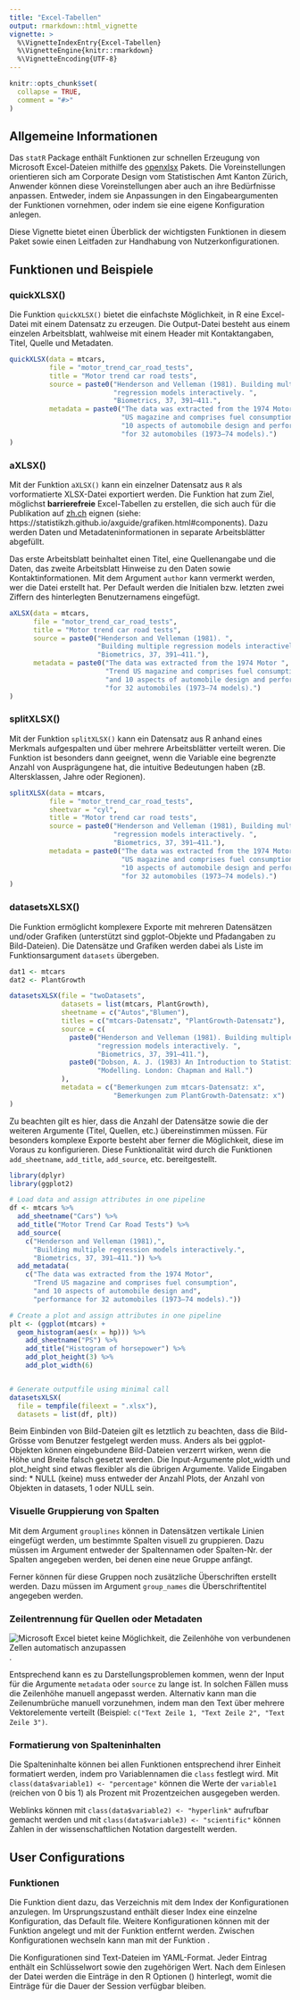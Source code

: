 ```yaml
---
title: "Excel-Tabellen"
output: rmarkdown::html_vignette
vignette: >
  %\VignetteIndexEntry{Excel-Tabellen}
  %\VignetteEngine{knitr::rmarkdown}
  %\VignetteEncoding{UTF-8}
---
```


```r
knitr::opts_chunk$set(
  collapse = TRUE,
  comment = "#>"
)
```

## Allgemeine Informationen

Das `statR` Package enthält Funktionen zur schnellen Erzeugung von Microsoft 
Excel-Dateien mithilfe des [openxlsx](https://github.com/awalker89/openxlsx) 
Pakets. Die Voreinstellungen orientieren sich am Corporate Design vom 
Statistischen Amt Kanton Zürich, Anwender können diese Voreinstellungen aber
auch an ihre Bedürfnisse anpassen. Entweder, indem sie Anpassungen in den
Eingabeargumenten der Funktionen vornehmen, oder indem sie eine eigene 
Konfiguration anlegen.

Diese Vignette bietet einen Überblick der wichtigsten Funktionen in diesem
Paket sowie einen Leitfaden zur Handhabung von Nutzerkonfigurationen.


## Funktionen und Beispiele

### quickXLSX() 
Die Funktion `quickXLSX()` bietet die einfachste Möglichkeit, in R eine 
Excel-Datei mit einem Datensatz zu erzeugen. Die Output-Datei besteht aus einem
einzelen Arbeitsblatt, wahlweise mit einem Header mit Kontaktangaben, Titel,
Quelle und Metadaten.

```r
quickXLSX(data = mtcars, 
          file = "motor_trend_car_road_tests",
          title = "Motor trend car road tests", 
          source = paste0("Henderson and Velleman (1981). Building multiple ",
                          "regression models interactively. ",
                          "Biometrics, 37, 391–411.",
          metadata = paste0("The data was extracted from the 1974 Motor Trend ",
                            "US magazine and comprises fuel consumption and ",
                            "10 aspects of automobile design and performance ",
                            "for 32 automobiles (1973–74 models).")
)
```

### aXLSX()

Mit der Funktion `aXLSX()` kann ein einzelner Datensatz aus `R` als 
vorformatierte XLSX-Datei exportiert werden. Die Funktion hat zum Ziel, 
möglichst __barrierefreie__ Excel-Tabellen zu erstellen, die sich auch für die 
Publikation auf [zh.ch](zh.ch) eignen 
(siehe: https://statistikzh.github.io/axguide/grafiken.html#components). Dazu
werden Daten und Metadateninformationen in separate Arbeitsblätter abgefüllt. 

Das erste Arbeitsblatt beinhaltet einen Titel, eine Quellenangabe und die Daten, 
das zweite Arbeitsblatt Hinweise zu den Daten sowie Kontaktinformationen. 
Mit dem Argument `author` kann vermerkt werden, wer die Datei erstellt hat. Per 
Default werden die Initialen bzw. letzten zwei Ziffern des hinterlegten 
Benutzernamens eingefügt.

```r
aXLSX(data = mtcars,
      file = "motor_trend_car_road_tests",
      title = "Motor trend car road tests",
      source = paste0("Henderson and Velleman (1981). ", 
                      "Building multiple regression models interactively. ",
                      "Biometrics, 37, 391–411."),
      metadata = paste0("The data was extracted from the 1974 Motor ",
                        "Trend US magazine and comprises fuel consumption ",
                        "and 10 aspects of automobile design and performance ",
                        "for 32 automobiles (1973–74 models).")
)
```

<!-- ![Screenshot des Datenblatts in der Datei motor_trend_car_road_tests.xlsx](./output-aXLSX-1.PNG){width=95%} -->

<!-- ![Screenshot des Metadatenblatts der Datei motor_trend_car_road_tests.xlsx](./output-aXLSX-2.PNG){width=95%} -->


### splitXLSX()

Mit der Funktion `splitXLSX()` kann ein Datensatz aus R anhand eines Merkmals
aufgespalten und über mehrere Arbeitsblätter verteilt weren. Die Funktion ist 
besonders dann geeignet, wenn die Variable eine begrenzte Anzahl von 
Ausprägungene hat, die intuitive Bedeutungen haben (zB. Altersklassen, Jahre
oder Regionen).

```r
splitXLSX(data = mtcars,
          file = "motor_trend_car_road_tests",
          sheetvar = "cyl",
          title = "Motor trend car road tests",
          source = paste0("Henderson and Velleman (1981), Building multiple ",
                          "regression models interactively. ",
                          "Biometrics, 37, 391–411."),
          metadata = paste0("The data was extracted from the 1974 Motor Trend ",
                            "US magazine and comprises fuel consumption and ",
                            "10 aspects of automobile design and performance ",
                            "for 32 automobiles (1973–74 models).")
)
```

<!-- ![Screenshot der Datei motor_trend_car_road_tests.xlsx](./output-splitXLSX.PNG){width=95%} -->

### datasetsXLSX()

Die Funktion \code{datasetsXLSX()} ermöglicht komplexere Exporte mit mehreren 
Datensätzen und/oder Grafiken (unterstützt sind ggplot-Objekte und Pfadangaben
zu Bild-Dateien). Die Datensätze und Grafiken werden dabei als Liste im 
Funktionsargument `datasets` übergeben.

```r
dat1 <- mtcars
dat2 <- PlantGrowth

datasetsXLSX(file = "twoDatasets",
             datasets = list(mtcars, PlantGrowth),
             sheetname = c("Autos","Blumen"),
             titles = c("mtcars-Datensatz", "PlantGrowth-Datensatz"),
             source = c(
               paste0("Henderson and Velleman (1981). Building multiple ",
                      "regression models interactively. ",
                      "Biometrics, 37, 391–411."),
               paste0("Dobson, A. J. (1983) An Introduction to Statistical ",
                      "Modelling. London: Chapman and Hall.")
             ),
             metadata = c("Bemerkungen zum mtcars-Datensatz: x", 
                          "Bemerkungen zum PlantGrowth-Datensatz: x")
)
```

Zu beachten gilt es hier, dass die Anzahl der Datensätze sowie die der weiteren
Argumente (Titel, Quellen, etc.) übereinstimmen müssen. Für besonders komplexe
Exporte besteht aber ferner die Möglichkeit, diese im Voraus zu konfigurieren.
Diese Funktionalität wird durch die Funktionen `add_sheetname`, `add_title`, 
`add_source`, etc. bereitgestellt. 

```r
library(dplyr)
library(ggplot2)

# Load data and assign attributes in one pipeline
df <- mtcars %>%
  add_sheetname("Cars") %>%
  add_title("Motor Trend Car Road Tests") %>%
  add_source(
    c("Henderson and Velleman (1981),",
      "Building multiple regression models interactively.",
      "Biometrics, 37, 391–411.")) %>%
  add_metadata(
    c("The data was extracted from the 1974 Motor",
      "Trend US magazine and comprises fuel consumption",
      "and 10 aspects of automobile design and",
      "performance for 32 automobiles (1973–74 models)."))

# Create a plot and assign attributes in one pipeline
plt <- (ggplot(mtcars) +
  geom_histogram(aes(x = hp))) %>%
    add_sheetname("PS") %>%
    add_title("Histogram of horsepower") %>%
    add_plot_height(3) %>%
    add_plot_width(6)


# Generate outputfile using minimal call
datasetsXLSX(
  file = tempfile(fileext = ".xlsx"),
  datasets = list(df, plt))
```


Beim Einbinden von Bild-Dateien gilt es letztlich zu beachten, dass die 
Bild-Grösse vom Benutzer festgelegt werden muss. Anders als bei ggplot-Objekten 
können eingebundene Bild-Dateien verzerrt wirken, wenn die Höhe und Breite 
falsch gesetzt werden. Die Input-Argumente plot_width und plot_height
sind etwas flexibler als die übrigen Argumente. Valide Eingaben sind:
* NULL (keine)
muss entweder der Anzahl Plots, der Anzahl von Objekten in datasets, 1 oder NULL
sein. 

<!-- ![Screenshot des Titelblatts der Datei twoDatasets.xlsx](./output-datasetsXLSX-1.PNG){width=95%} -->

<!-- ![Screenshot des ersten Blatts der Datei twoDatasets.xlsx](./output-datasetsXLSX-2.PNG){width=95%} -->


### Visuelle Gruppierung von Spalten
Mit dem Argument `grouplines` können in Datensätzen vertikale Linien eingefügt 
werden, um bestimmte Spalten visuell zu gruppieren. Dazu müssen im Argument 
entweder der Spaltennamen oder Spalten-Nr. der Spalten angegeben werden, bei 
denen eine neue Gruppe anfängt. 

Ferner können für diese Gruppen noch zusätzliche Überschriften erstellt werden.
Dazu müssen im Argument `group_names` die Überschriftentitel angegeben werden.


### Zeilentrennung für Quellen oder Metadaten
![Microsoft Excel bietet keine Möglichkeit, die Zeilenhöhe von verbundenen Zellen automatisch anzupassen](https://support.microsoft.com/en-us/topic/you-cannot-use-the-autofit-feature-for-rows-or-columns-that-contain-merged-cells-in-excel-34b54dd7-9bfc-6c8f-5ee3-2715d7db4353). 

Entsprechend kann es zu Darstellungsproblemen kommen, wenn der Input für die Argumente `metadata` oder `source` zu lange ist. In solchen Fällen muss die Zeilenhöhe manuell angepasst werden. Alternativ kann man die Zeilenumbrüche manuell vorzunehmen, indem man den Text über mehrere Vektorelemente verteilt (Beispiel: `c("Text Zeile 1, "Text Zeile 2", "Text Zeile 3")`.


### Formatierung von Spalteninhalten
Die Spalteninhalte können bei allen Funktionen entsprechend ihrer Einheit 
formatiert werden, indem pro Variablennamen die `class` festlegt wird. 
Mit `class(data$variable1) <- "percentage"` können die Werte der `variable1` 
(reichen von 0 bis 1) als Prozent mit Prozentzeichen ausgegeben werden. 

Weblinks können mit `class(data$variable2) <- "hyperlink"` aufrufbar gemacht 
werden und mit `class(data$variable3) <- "scientific"` können Zahlen in der 
wissenschaftlichen Notation dargestellt werden.


## User Configurations

### Funktionen

Die Funktion \code{initUserConfigStore()} dient dazu, das Verzeichnis mit dem
Index der Konfigurationen anzulegen. Im Ursprungszustand enthält dieser Index
eine einzelne Konfiguration, das Default file. Weitere Konfigurationen können
mit der Funktion \code{addUserConfig()} angelegt und mit der Funktion
\code{removeUserConfig()} entfernt werden. Zwischen Konfigurationen wechseln 
kann man mit der Funktion \code{loadUserConfig}.

Die Konfigurationen sind Text-Dateien im YAML-Format. Jeder Eintrag enthält ein
Schlüsselwort sowie den zugehörigen Wert. Nach dem Einlesen der Datei werden die
Einträge in den R Optionen (\code{options()}) hinterlegt, womit die Einträge für
die Dauer der Session verfügbar bleiben.

